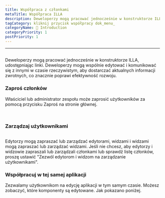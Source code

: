 ```yaml
---
title: Współpraca z członkami
metaTitle: Współpraca ILLA
description: Deweloperzy mogą pracować jednocześnie w konstruktorze ILLA, udostępniając linki. Deweloperzy mogą wspólnie edytować i komunikować się z innymi w czasie rzeczywistym, aby dostarczać aktualnych informacji zwrotnych, co znacznie poprawi efektywność rozwoju.
tagCategory: kliknij przycisk współpracy dok_menu_
categoryName: 👋 Introduction
categoryPriority: 1
postPriority: 1
---
```


* * *

## <Heading hidden>Współpraca z członkami</Heading>

Deweloperzy mogą pracować jednocześnie w konstruktorze ILLA, udostępniając linki. Deweloperzy mogą wspólnie edytować i komunikować się z innymi w czasie rzeczywistym, aby dostarczać aktualnych informacji zwrotnych, co znacznie poprawi efektywność rozwoju.

### Zaproś członków

Właściciel lub administrator zespołu może zaprosić użytkowników za pomocą przycisku Zaproś na stronie głównej. 

<img src='https://cdn.illacloud.com/official-website/img/docs/assemble/collaboration.png' alt="" />

<img src='https://cdn.illacloud.com/official-website/img/docs/assemble/collaboration(1).png' alt="" />

### Zarządzaj użytkownikami

<img src='https://cdn.illacloud.com/official-website/img/docs/assemble/collaboration(2).png' alt="" />

Edytorzy mogą zapraszać lub zarządzać edytorami, widzami i widzami mogą zapraszać lub zarządzać widzami. Jeśli nie chcesz, aby edytorzy i widzowie zapraszali lub zarządzali członkami lub sprawdź listę członków, proszę ustawić "Zezwól edytorom i widzom na zarządzanie użytkownikami".

### Współpracuj w tej samej aplikacji

Zezwalamy użytkownikom na edycję aplikacji w tym samym czasie. Możesz zobaczyć, które komponenty są edytowane. Jak pokazano poniżej. 

<img src='https://cdn.illacloud.com/official-website/img/docs/assemble/collaboration(3).png' alt="" />

